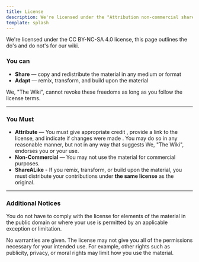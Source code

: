 ```yaml
---
title: License
description: We're licensed under the "Attribution non-commercial share-a-like 4.0 international model".
template: splash
---
```


We're licensed under the CC BY-NC-SA 4.0 license, this page outlines the do's and do not's for our wiki. 

### You can

<ul class="pl-5 list-disc">
  <li><b>Share</b> — copy and redistribute the material in any medium or format</li>
  <li><b>Adapt</b> — remix, transform, and build upon the material</li>
</ul>

We, "The Wiki", cannot revoke these freedoms as long as you follow the license terms.

---

### You Must

<ul class="pl-5 list-disc">
  <li><b>Attribute</b> — You must give appropriate credit , provide a link to the license, and indicate if changes were made . You may do so in any reasonable manner, but not in any way that suggests We, "The Wiki", endorses you or your use.</li>
  <li><b>Non-Commercial</b> — You may not use the material for commercial purposes.</li>
  <li><b>ShareALike</b> - If you remix, transform, or build upon the material, you must distribute your contributions under <b>the same license</b> as the original.</li>
</ul>

---

### Additional Notices

You do not have to comply with the license for elements of the material in the public domain or where your use is permitted by an applicable exception or limitation.

No warranties are given. The license may not give you all of the permissions necessary for your intended use. For example, other rights such as publicity, privacy, or moral rights may limit how you use the material.
